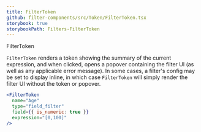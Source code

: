```yaml
---
title: FilterToken
github: filter-components/src/Token/FilterToken.tsx
storybook: true
storybookPath: Filters-FilterToken
---
```



<ImportMessage packageName="filter-components">FilterToken</ImportMessage>

`FilterToken` renders a token showing the summary of the current expression, and when clicked, opens a popover containing the filter UI (as well as any applicable error message). In some cases, a filter's config may be set to display inline, in which case `FilterToken` will simply render the filter UI without the token or popover.

```jsx
<FilterToken
  name="Age"
  type="field_filter"
  field={{ is_numeric: true }}
  expression="[0,100]"
/>
```
